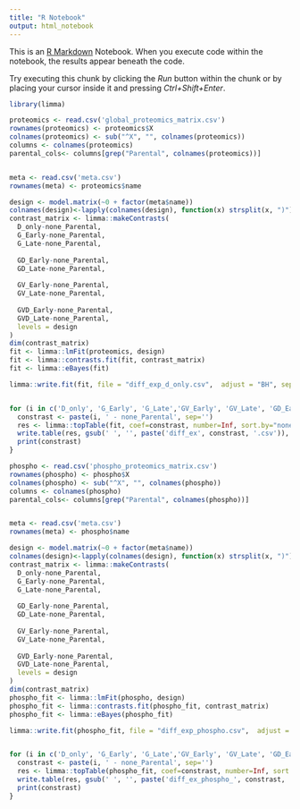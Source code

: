 ```yaml
---
title: "R Notebook"
output: html_notebook
---
```


This is an [R Markdown](http://rmarkdown.rstudio.com) Notebook. When you execute code within the notebook, the results appear beneath the code. 

Try executing this chunk by clicking the *Run* button within the chunk or by placing your cursor inside it and pressing *Ctrl+Shift+Enter*. 

```r

library(limma)
```
```r

proteomics <- read.csv('global_proteomics_matrix.csv')
rownames(proteomics) <- proteomics$X
colnames(proteomics) <- sub("^X", "", colnames(proteomics))
columns <- colnames(proteomics)
parental_cols<- columns[grep("Parental", colnames(proteomics))]


meta <- read.csv('meta.csv')
rownames(meta) <- proteomics$name
```

```r

design <- model.matrix(~0 + factor(meta$name))
colnames(design)<-lapply(colnames(design), function(x) strsplit(x, ")")[[1]][2])
contrast_matrix <- limma::makeContrasts(
  D_only-none_Parental, 
  G_Early-none_Parental, 
  G_Late-none_Parental, 
  
  GD_Early-none_Parental, 
  GD_Late-none_Parental, 
  
  GV_Early-none_Parental, 
  GV_Late-none_Parental, 
  
  GVD_Early-none_Parental, 
  GVD_Late-none_Parental, 
  levels = design
) 
dim(contrast_matrix)
fit <- limma::lmFit(proteomics, design)
fit <- limma::contrasts.fit(fit, contrast_matrix)
fit <- limma::eBayes(fit)

limma::write.fit(fit, file = "diff_exp_d_only.csv",  adjust = "BH", sep = ",")


for (i in c('D_only', 'G_Early', 'G_Late','GV_Early', 'GV_Late', 'GD_Early', 'GD_Late', 'GVD_Early', 'GVD_Late')){
  constrast <- paste(i, ' - none_Parental', sep='')
  res <- limma::topTable(fit, coef=constrast, number=Inf, sort.by="none")
  write.table(res, gsub(' ', '', paste('diff_ex', constrast, '.csv')), sep=',')
  print(constrast)
}
```

```r
phospho <- read.csv('phospho_proteomics_matrix.csv')
rownames(phospho) <- phospho$X
colnames(phospho) <- sub("^X", "", colnames(phospho))
columns <- colnames(phospho)
parental_cols<- columns[grep("Parental", colnames(phospho))]


meta <- read.csv('meta.csv')
rownames(meta) <- phospho$name
```

```r

design <- model.matrix(~0 + factor(meta$name))
colnames(design)<-lapply(colnames(design), function(x) strsplit(x, ")")[[1]][2])
contrast_matrix <- limma::makeContrasts(
  D_only-none_Parental, 
  G_Early-none_Parental, 
  G_Late-none_Parental, 
  
  GD_Early-none_Parental, 
  GD_Late-none_Parental, 
  
  GV_Early-none_Parental, 
  GV_Late-none_Parental, 
  
  GVD_Early-none_Parental, 
  GVD_Late-none_Parental, 
  levels = design
) 
dim(contrast_matrix)
phospho_fit <- limma::lmFit(phospho, design)
phospho_fit <- limma::contrasts.fit(phospho_fit, contrast_matrix)
phospho_fit <- limma::eBayes(phospho_fit)

limma::write.fit(phospho_fit, file = "diff_exp_phospho.csv",  adjust = "BH", sep = ",")


for (i in c('D_only', 'G_Early', 'G_Late','GV_Early', 'GV_Late', 'GD_Early', 'GD_Late', 'GVD_Early', 'GVD_Late')){
  constrast <- paste(i, ' - none_Parental', sep='')
  res <- limma::topTable(phospho_fit, coef=constrast, number=Inf, sort.by="none")
  write.table(res, gsub(' ', '', paste('diff_ex_phospho_', constrast, '.csv')), , sep=',')
  print(constrast)
}
```